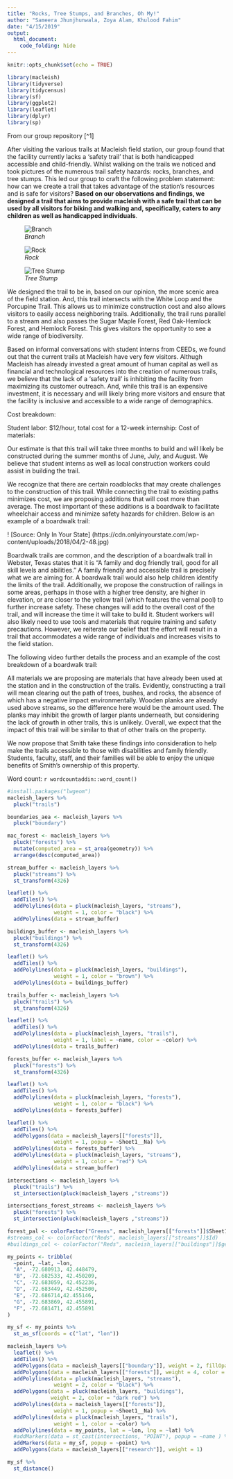 ```yaml
---
title: "Rocks, Tree Stumps, and Branches, Oh My!"
author: "Sameera Jhunjhunwala, Zoya Alam, Khulood Fahim"
date: "4/15/2019"
output: 
  html_document:
    code_folding: hide
---
```


```r
knitr::opts_chunk$set(echo = TRUE)
```


```r
library(macleish)
library(tidyverse)
library(tidycensus)
library(sf)
library(ggplot2)
library(leaflet)
library(dplyr)
library(sp)
```


From our group repository [^1]

After visiting the various trails at Macleish field station, our group found that the facility currently lacks a ‘safety trail’ that is both handicapped accessible and child-friendly. Whilst walking on the trails we noticed and took pictures of the numerous trail safety hazards: rocks, branches, and tree stumps. This led our group to craft the following problem statement: how can we create a trail that takes advantage of the station's resources and is safe for visitors? **Based on our observations and findings, we designed a trail that aims to provide macleish with a safe trail that can be used by all visitors for biking and walking and, specifically, caters to any children as well as handicapped individuals**. 



![*Branch*](http://oi68.tinypic.com/wrchv4.jpg)


![*Rock*](http://oi66.tinypic.com/2ijb6d.jpg)

![*Tree Stump*](http://oi64.tinypic.com/21l4cg6.jpg)

We designed the trail to be in, based on our opinion, the more scenic area of the field station. And, this trail intersects with the White Loop and the Porcupine Trail. This allows us to  minimize construction cost and also allows visitors to easily access neighboring trails. Additionally, the  trail runs parallel to  a stream and also passes  the Sugar Maple Forest, Red  Oak-Hemlock Forest, and Hemlock  Forest. This gives  visitors  the opportunity to see a wide  range of biodiversity. 

Based on informal conversations with student interns from CEEDs, we found out that the current trails at Macleish have very few visitors. Althugh Macleish has already invested a great amount of human capital as well as financial and technological resources into the creation of numerous trails, we believe that the lack of a 'safety trail' is inhibiting the facility from maximizing its customer outreach. And, while this trail is an expensive investment, it is necessary and  will likely bring more visitors and ensure that the facility is inclusive and accessible to a wide range of demographics. 

Cost breakdown: 

Student labor: $12/hour, total  cost for a 12-week internship:
Cost of materials: 

Our estimate is that this trail will take three months to build and will likely be constructed during the summer months of June, July, and August. We believe that student interns as well as local construction workers could assist in building the trail. 

We recognize that there are certain roadblocks that may create challenges to the construction of this trail. While connecting the trail to existing paths minimizes cost, we are proposing additions that will cost more than average. The most important of these additions is a boardwalk to facilitate wheelchair access and minimize safety hazards for children. Below is an example of a boardwalk trail: 

! [Source: Only In Your State] (https://cdn.onlyinyourstate.com/wp-content/uploads/2018/04/2-48.jpg)

Boardwalk trails are common, and the description of a boardwalk trail in Webster, Texas states that it is “A family and dog friendly trail, good for all skill levels and abilities.” A family friendly and accessible trail is precisely what we are aiming for. A boardwalk trail would also help children identify the limits of the trail. Additionally, we propose the construction of railings in some areas, perhaps in those with a higher tree density, are higher in elevation, or are closer to the yellow trail (which features the vernal pool) to further increase safety. These changes will add to the overall cost of the trail, and will increase the time it will take to build it. Student workers will also likely need to use tools and materials that require training and safety precautions. However, we reiterate our belief that the effort will result in a trail that accommodates a wide range of individuals and increases visits to the field station.

The following video further details the process and an example of the cost breakdown of a boardwalk trail: 

All materials we are proposing are materials that have already been used at the station and in the construction of the trails. Evidently, constructing a trail will mean clearing out the path of trees, bushes, and rocks, the absence of which has a negative impact environmentally. Wooden planks are already used above streams, so the difference here would be the amount used. The planks may inhibit the growth of larger plants underneath, but considering the lack of growth in other trails, this is unlikely. Overall, we expect that the impact of this trail will be similar to that of other trails on the property. 

We now propose that Smith take these findings into consideration to help make the trails accessible to those with disabilities and family friendly. Students, faculty, staff, and their families will be able to enjoy the unique benefits of Smith’s ownership of this property. 

Word count: `r wordcountaddin::word_count()`



```r
#install.packages("lwgeom")
macleish_layers %>% 
  pluck("trails")
```

```r
boundaries_aea <- macleish_layers %>% 
  pluck("boundary")

mac_forest <- macleish_layers %>% 
  pluck("forests") %>% 
  mutate(computed_area = st_area(geometry)) %>% 
  arrange(desc(computed_area))
```

```r
stream_buffer <- macleish_layers %>% 
  pluck("streams") %>%
  st_transform(4326)

leaflet() %>% 
  addTiles() %>% 
  addPolylines(data = pluck(macleish_layers, "streams"), 
               weight = 1, color = "black") %>% 
  addPolylines(data = stream_buffer)
```

```r
buildings_buffer <- macleish_layers %>% 
  pluck("buildings") %>%
  st_transform(4326)

leaflet() %>% 
  addTiles() %>% 
  addPolylines(data = pluck(macleish_layers, "buildings"), 
               weight = 1, color = "brown") %>% 
  addPolylines(data = buildings_buffer)
```

```r
trails_buffer <- macleish_layers %>% 
  pluck("trails") %>%
  st_transform(4326)

leaflet() %>% 
  addTiles() %>% 
  addPolylines(data = pluck(macleish_layers, "trails"), 
               weight = 1, label = ~name, color = ~color) %>% 
  addPolylines(data = trails_buffer)
```

```r
forests_buffer <- macleish_layers %>% 
  pluck("forests") %>%
  st_transform(4326)

leaflet() %>% 
  addTiles() %>% 
  addPolylines(data = pluck(macleish_layers, "forests"), 
               weight = 1, color = "black") %>% 
  addPolylines(data = forests_buffer)
```

```r
leaflet() %>% 
  addTiles() %>% 
  addPolygons(data = macleish_layers[["forests"]],
               weight = 1, popup = ~Sheet1__Na) %>% 
  addPolylines(data = forests_buffer) %>% 
  addPolylines(data = pluck(macleish_layers, "streams"), 
               weight = 1, color = "red") %>% 
  addPolylines(data = stream_buffer)
```

```r
intersections <- macleish_layers %>%
  pluck("trails") %>%
  st_intersection(pluck(macleish_layers ,"streams"))
```

```r
intersections_forest_streams <- macleish_layers %>%
  pluck("forests") %>%
  st_intersection(pluck(macleish_layers ,"streams"))
```

```r
forest_pal <- colorFactor("Greens", macleish_layers[["forests"]]$Sheet1__Na)
#streams_col <- colorFactor("Reds", macleish_layers[["streams"]]$Id) 
#buildings_col <- colorFactor("Reds", macleish_layers[["buildings"]]$geometry)
```

```r
my_points <- tribble(
  ~point, ~lat, ~lon,
  "A", -72.680913, 42.448479,
  "B", -72.682533, 42.450209,
  "C", -72.683059, 42.452236,
  "D", -72.683449, 42.452500,
  "E", -72.686714,42.455146,
  "G", -72.683869, 42.455891,
  "F", -72.681471, 42.455891
) 
```

```r
my_sf <- my_points %>%
  st_as_sf(coords = c("lat", "lon"))
```

```r
macleish_layers %>%
  leaflet() %>%
  addTiles() %>%
  addPolygons(data = macleish_layers[["boundary"]], weight = 2, fillOpacity = 0.01) %>%
  addPolygons(data = macleish_layers[["forests"]], weight = 4, color = ~forest_pal, popup = ~Sheet1__Na) %>%
  addPolylines(data = pluck(macleish_layers, "streams"), 
               weight = 2, color = "black") %>% 
  addPolygons(data = pluck(macleish_layers, "buildings"), 
              weight = 2, color = "dark red") %>% 
  addPolylines(data = macleish_layers[["forests"]],
               weight = 1, popup = ~Sheet1__Na) %>% 
  addPolylines(data = pluck(macleish_layers, "trails"), 
               weight = 1, color = ~color) %>% 
  addPolylines(data = my_points, lat = ~lon, lng = ~lat) %>%  
  #addMarkers(data = st_cast(intersections, "POINT"), popup = ~name ) %>% 
  addMarkers(data = my_sf, popup = ~point) %>% 
  addPolygons(data = macleish_layers[["research"]], weight = 1)
```

```r
my_sf %>%
  st_distance()
```




















